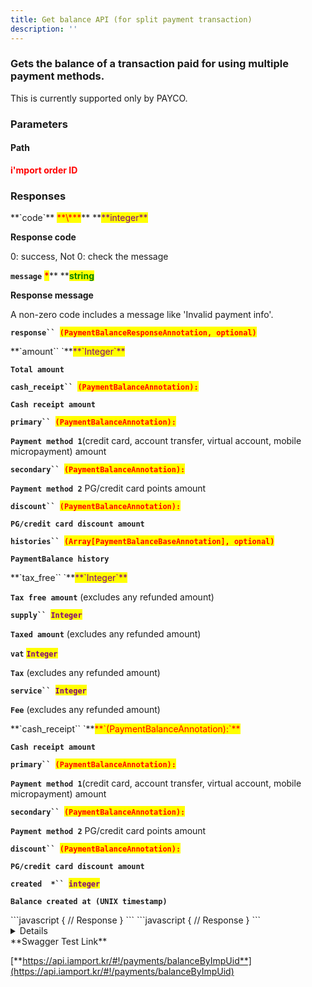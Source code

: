 ```yaml
---
title: Get balance API (for split payment transaction)
description: ''
---
```





### Gets the balance of a transaction paid for using multiple payment methods.

<Swagger method="get" path="/payments/{imp_uid}/balance" baseUrl="https://api.iamport.kr" summary="Gets the balance of a transaction paid for using multiple payment methods.">
<SwaggerDescription>
This is currently supported only by PAYCO.

</SwaggerDescription>

### Parameters

#### Path

<SwaggerParameter name="imp_uid" type="String" required="true">
<mark style="color:red;">

**i'mport order ID**

</mark>

</SwaggerParameter>


### Responses

<SwaggerResponse status="200: OK" description="Success">
<Tabs>
<Tab title="PaymentBalanceResponse">
**`code`** <mark style="color:red;">**\***</mark>** **<mark style="color:purple;">**integer**</mark>

**Response code**

0: success, Not 0: check the message



**`message`** <mark style="color:red;">**\***</mark>** **<mark style="color:green;">**string**</mark>

**Response message**

A non-zero code includes a message like 'Invalid payment info'.



**`response`` `**<mark style="color:red;">**`(PaymentBalanceResponseAnnotation, optional)`**</mark>

</Tab>
</Tabs>

<Tabs>
<Tab title="PaymentBalanceResponseAnnotation">
**`amount`` `**<mark style="color:purple;">**`Integer`**</mark>

**`Total amount`**



**`cash_receipt`` `**<mark style="color:red;">**`(PaymentBalanceAnnotation):`**</mark>

**`Cash receipt amount`**



**`primary`` `**<mark style="color:red;">**`(PaymentBalanceAnnotation):`**</mark>

**`Payment method 1`**(credit card, account transfer, virtual account, mobile micropayment) amount



**`secondary`` `**<mark style="color:red;">**`(PaymentBalanceAnnotation):`**</mark>

**`Payment method 2`** PG/credit card points amount



**`discount`` `**<mark style="color:red;">**`(PaymentBalanceAnnotation):`**</mark>

**`PG/credit card discount amount`**



**`histories`` `**<mark style="color:red;">**`(Array[PaymentBalanceBaseAnnotation], optional)`**</mark>

**`PaymentBalance history`**

</Tab>
</Tabs>

<Tabs>
<Tab title="PaymentBalanceAnnotation">
**`tax_free`` `**<mark style="color:purple;">**`Integer`**</mark>

**`Tax free amount`** (excludes any refunded amount)



**`supply`` `**<mark style="color:purple;">**`Integer`**</mark>

**`Taxed amount`** (excludes any refunded amount)



**`vat`** <mark style="color:purple;">**`Integer`**</mark>

**`Tax`** (excludes any refunded amount)



**`service`` `**<mark style="color:purple;">**`Integer`**</mark>

**`Fee`** (excludes any refunded amount)

</Tab>
</Tabs>

<Tabs>
<Tab title="PaymentBalanceBaseAnnotation">
**`cash_receipt`` `**<mark style="color:red;">**`(PaymentBalanceAnnotation):`**</mark>

**`Cash receipt amount`**



**`primary`` `**<mark style="color:red;">**`(PaymentBalanceAnnotation):`**</mark>

**`Payment method 1`**(credit card, account transfer, virtual account, mobile micropayment) amount



**`secondary`` `**<mark style="color:red;">**`(PaymentBalanceAnnotation):`**</mark>

**`Payment method 2`** PG/credit card points amount



**`discount`` `**<mark style="color:red;">**`(PaymentBalanceAnnotation):`**</mark>

**`PG/credit card discount amount`**



**`created  *`` `**<mark style="color:purple;">**`integer`**</mark>

**`Balance created at (UNIX timestamp)`**

</Tab>
</Tabs>

</SwaggerResponse>

<SwaggerResponse status="401: Unauthorized" description="Missing or invalid access token">
```javascript
{
    // Response
}
```

</SwaggerResponse>

<SwaggerResponse status="404: Not Found" description="Invalid imp_uid">
```javascript
{
    // Response
}
```

</SwaggerResponse>

</Swagger>

<Details>
<p slot="summary">Response Model Schema</p>

```json
{
  "code": 0,
  "message": "string",
  "response": {
    "amount": 0,
    "cash_receipt": {
      "tax_free": 0,
      "supply": 0,
      "vat": 0,
      "service": 0
    },
    "primary": {
      "tax_free": 0,
      "supply": 0,
      "vat": 0,
      "service": 0
    },
    "secondary": {
      "tax_free": 0,
      "supply": 0,
      "vat": 0,
      "service": 0
    },
    "discount": {
      "tax_free": 0,
      "supply": 0,
      "vat": 0,
      "service": 0
    },
    "histories": [
      {
        "cash_receipt": {
          "tax_free": 0,
          "supply": 0,
          "vat": 0,
          "service": 0
        },
        "primary": {
          "tax_free": 0,
          "supply": 0,
          "vat": 0,
          "service": 0
        },
        "secondary": {
          "tax_free": 0,
          "supply": 0,
          "vat": 0,
          "service": 0
        },
        "discount": {
          "tax_free": 0,
          "supply": 0,
          "vat": 0,
          "service": 0
        },
        "created": 0
      }
    ]
  }
}
```

</Details>

<Hint style="success">
**Swagger Test Link**

[**https://api.iamport.kr/#!/payments/balanceByImpUid**](https://api.iamport.kr/#!/payments/balanceByImpUid)

</Hint>
